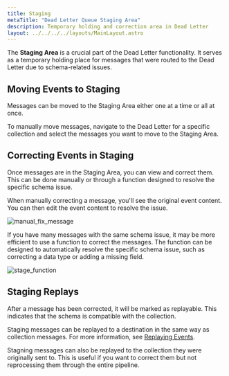 ```yaml
---
title: Staging
metaTitle: "Dead Letter Queue Staging Area"
description: Temporary holding and correction area in Dead Letter
layout: ../../../../layouts/MainLayout.astro
---
```



The **Staging Area** is a crucial part of the Dead Letter functionality. It serves as a temporary holding place for messages that were routed to the Dead Letter due to schema-related issues.

## Moving Events to Staging

Messages can be moved to the Staging Area either one at a time or all at once.

To manually move messages, navigate to the Dead Letter for a specific collection and select the messages you want to move to the Staging Area.

## Correcting Events in Staging

Once messages are in the Staging Area, you can view and correct them. This can be done manually or through a function designed to resolve the specific schema issue.

When manually correcting a message, you'll see the original event content. You can then edit the event content to resolve the issue.

<img src={manual_fix_message} alt="manual_fix_message" />

If you have many messages with the same schema issue, it may be more efficient to use a function to correct the messages. The function can be designed to automatically resolve the specific schema issue, such as correcting a data type or adding a missing field.

<img src={stage_function} alt="stage_function" />

## Staging Replays

After a message has been corrected, it will be marked as replayable. This indicates that the schema is compatible with the collection.

Staging messages can be replayed to a destination in the same way as collection messages. For more information, see [Replaying Events](/en/components/replays/).

Stagning messages can also be replayed to the collection they were originally sent to. This is useful if you want to correct them but not reprocessing them through the entire pipeline.
